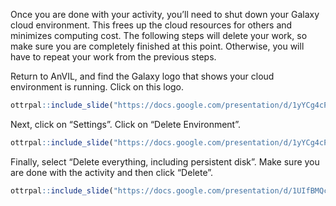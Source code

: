 
Once you are done with your activity, you’ll need to shut down your Galaxy cloud environment. This frees up the cloud resources for others and minimizes computing cost. The following steps will delete your work, so make sure you are completely finished at this point. Otherwise, you will have to repeat your work from the previous steps.

Return to AnVIL, and find the Galaxy logo that shows your cloud environment is running. Click on this logo.

```r
ottrpal::include_slide("https://docs.google.com/presentation/d/1yYCg4cPVBMMDghT17B4XzROieqyMH99Ex9nMm_Scm9Q/edit#slide=id.ge20e585f11_0_248")
```

Next, click on "Settings". Click on "Delete Environment".

```r
ottrpal::include_slide("https://docs.google.com/presentation/d/1yYCg4cPVBMMDghT17B4XzROieqyMH99Ex9nMm_Scm9Q/edit#slide=id.ge20e585f11_0_256")
```

Finally, select "Delete everything, including persistent disk". Make sure you are done with the activity and then click "Delete".

```r
ottrpal::include_slide("https://docs.google.com/presentation/d/1UIfBMQcujMzyNTyIiMXQ6eU0DdWHmI9QUtseGylg6Ms/edit#slide=id.g117989bd49c_0_0")
```
